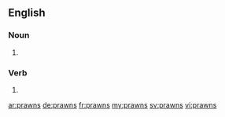 ==English==

===Noun===
{{head|en|noun plural form}}

# {{plural of|prawn|lang=en}}

===Verb===
{{head|en|verb form}}

# {{en-third-person singular of|prawn}}

[[ar:prawns]]
[[de:prawns]]
[[fr:prawns]]
[[my:prawns]]
[[sv:prawns]]
[[vi:prawns]]